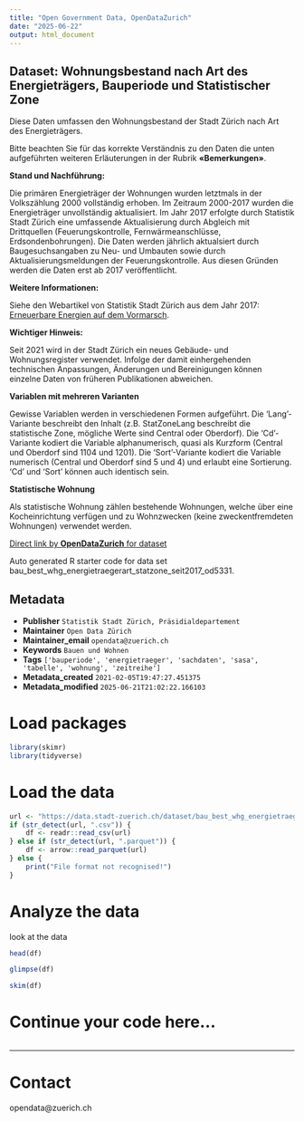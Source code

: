 ```yaml
---
title: "Open Government Data, OpenDataZurich"
date: "2025-06-22"
output: html_document
---
```


## Dataset: Wohnungsbestand nach Art des Energieträgers, Bauperiode und Statistischer Zone


Diese Daten umfassen den Wohnungsbestand der Stadt Zürich nach Art des Energieträgers. 

Bitte beachten Sie für das korrekte Verständnis zu den Daten die unten aufgeführten weiteren Erläuterungen in der Rubrik **«Bemerkungen»**.




**Stand und Nachführung:**

 Die primären Energieträger der Wohnungen wurden letztmals in der Volkszählung 2000 vollständig erhoben. Im Zeitraum 2000-2017 wurden die Energieträger unvollständig aktualisiert. Im Jahr 2017 erfolgte durch Statistik Stadt Zürich eine umfassende Aktualisierung durch Abgleich mit Drittquellen (Feuerungskontrolle, Fernwärmeanschlüsse, Erdsondenbohrungen). Die Daten werden jährlich aktualsiert durch Baugesuchsangaben zu Neu- und Umbauten sowie durch Aktualisierungsmeldungen der Feuerungskontrolle. Aus diesen Gründen werden die Daten erst ab 2017 veröffentlicht.
 

[]()

**Weitere Informationen:**

 Siehe den Webartikel von Statistik Stadt Zürich aus dem Jahr 2017: [Erneuerbare Energien auf dem Vormarsch](https://www.stadt-zuerich.ch/artikel/de/statistik-und-daten/2017-08-21_erneuerbare-energien-auf-dem-vormarsch.html).
 

[]()

**Wichtiger Hinweis:**

 Seit 2021 wird in der Stadt Zürich ein neues Gebäude- und Wohnungsregister verwendet. Infolge der damit einhergehenden technischen Anpassungen, Änderungen und Bereinigungen können einzelne Daten von früheren Publikationen abweichen.
 

[]()

**Variablen mit mehreren Varianten**


Gewisse Variablen werden in verschiedenen Formen aufgeführt. Die 'Lang'-Variante beschreibt den Inhalt (z.B. StatZoneLang beschreibt die statistische Zone, mögliche Werte sind Central oder Oberdorf). Die 'Cd'-Variante kodiert die Variable alphanumerisch, quasi als Kurzform (Central und Oberdorf sind 1104 und 1201). Die 'Sort'-Variante kodiert die Variable numerisch (Central und Oberdorf sind 5 und 4) und erlaubt eine Sortierung. 'Cd' und 'Sort' können auch identisch sein.


[]()

**Statistische Wohnung**


Als statistische Wohnung zählen bestehende Wohnungen, welche über eine Kocheinrichtung verfügen und zu Wohnzwecken (keine zweckentfremdeten Wohnungen) verwendet werden.


[]()



[Direct link by **OpenDataZurich** for dataset](https://data.stadt-zuerich.ch/dataset/bau_best_whg_energietraegerart_statzone_seit2017_od5331)

Auto generated R starter code for data set bau_best_whg_energietraegerart_statzone_seit2017_od5331.

## Metadata

- **Publisher** `Statistik Stadt Zürich, Präsidialdepartement`
- **Maintainer** `Open Data Zürich`
- **Maintainer_email** `opendata@zuerich.ch`
- **Keywords** `Bauen und Wohnen`
- **Tags** `['bauperiode', 'energietraeger', 'sachdaten', 'sasa', 'tabelle', 'wohnung', 'zeitreihe']`
- **Metadata_created** `2021-02-05T19:47:27.451375`
- **Metadata_modified** `2025-06-21T21:02:22.166103`


# Load packages

```r
library(skimr)
library(tidyverse)
```

# Load the data

```r
url <- "https://data.stadt-zuerich.ch/dataset/bau_best_whg_energietraegerart_statzone_seit2017_od5331/download/BAU533OD5331.csv"
if (str_detect(url, ".csv")) {
    df <- readr::read_csv(url)
} else if (str_detect(url, ".parquet")) {
    df <- arrow::read_parquet(url)
} else {
    print("File format not recognised!")
}
```

# Analyze the data

look at the data
```r
head(df)
```

```r
glimpse(df)
```

```r
skim(df)
```

# Continue your code here...

```r

```

------------------------------------------------------------------------

# Contact

opendata@zuerich.ch
